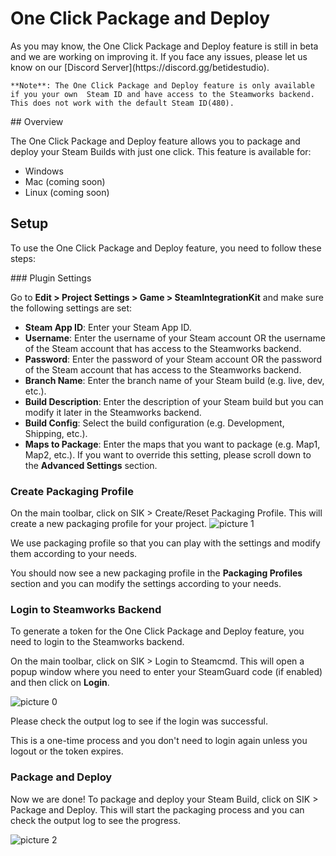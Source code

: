 
# One Click Package and Deploy
<Callout type="info">
  As you may know, the One Click Package and Deploy feature is still in beta and we are working on improving it. If you face any issues, please let us know on our [Discord Server](https://discord.gg/betidestudio).

    **Note**: The One Click Package and Deploy feature is only available if you your own  Steam ID and have access to the Steamworks backend. This does not work with the default Steam ID(480).
</Callout>
## Overview

The One Click Package and Deploy feature allows you to package and deploy your Steam Builds with just one click. This feature is available for:

- Windows
- Mac (coming soon)
- Linux (coming soon)

## Setup 

To use the One Click Package and Deploy feature, you need to follow these steps:

<Steps>
### Plugin Settings
 
Go to **Edit > Project Settings > Game > SteamIntegrationKit** and make sure the following settings are set:

- **Steam App ID**: Enter your Steam App ID.
- **Username**: Enter the username of your Steam account OR the username of the Steam account that has access to the Steamworks backend.
- **Password**: Enter the password of your Steam account OR the password of the Steam account that has access to the Steamworks backend.
- **Branch Name**: Enter the branch name of your Steam build (e.g. live, dev, etc.).
- **Build Description**: Enter the description of your Steam build but you can modify it later in the Steamworks backend.
- **Build Config**: Select the build configuration (e.g. Development, Shipping, etc.).
- **Maps to Package**: Enter the maps that you want to package (e.g. Map1, Map2, etc.). If you want to override this setting, please scroll down to the **Advanced Settings** section.
 
### Create Packaging Profile
 
On the main toolbar, click on SIK > Create/Reset Packaging Profile. This will create a new packaging profile for your project.
![picture 1](../../images/92cfa5190ed5384801cb29bb7a4032243db41debfb85314d649939f041c29752.png)  

We use packaging profile so that you can play with the settings and modify them according to your needs. 

You should now see a new packaging profile in the **Packaging Profiles** section and you can modify the settings according to your needs.

### Login to Steamworks Backend

To generate a token for the One Click Package and Deploy feature, you need to login to the Steamworks backend.

On the main toolbar, click on SIK > Login to Steamcmd. This will open a popup window where you need to enter your SteamGuard code (if enabled) and then click on **Login**.

![picture 0](../../images/6928464c63a541a6b268eb4dc4219462ccabae2891edb07c8e54c3e81ac91883.png)  

Please check the output log to see if the login was successful.

This is a one-time process and you don't need to login again unless you logout or the token expires.

### Package and Deploy

Now we are done! To package and deploy your Steam Build, click on SIK > Package and Deploy. This will start the packaging process and you can check the output log to see the progress.

![picture 2](../../images/9e40ce1b857fff55aa8a275b503ea62519ef1bf5241f012beadc9fa3ce175210.png)  

</Steps>
